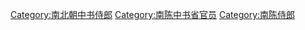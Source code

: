 [[Category:南北朝中书侍郎|Category:南北朝中书侍郎]]
[[Category:南陈中书省官员|Category:南陈中书省官员]]
[[Category:南陈侍郎|Category:南陈侍郎]]